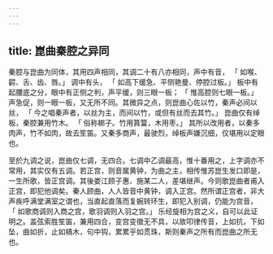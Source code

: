 ```yaml
---
---
---
```

title: 崑曲秦腔之异同
---



秦腔与崑曲为同体，其用四声相同，其调二十有八亦相同，声中有音， 「 如喉、齶、舌、齿、唇。」 调中有头， 「 如高下缓急、平侧艳曼、停腔过板。」 板中有起腰底之分，眼中有正侧之判，声平缓，则三眼一板； 「 惟高腔则七眼一板。」 声急促，则一眼一板，又无所不同。其微异之点，则崑曲心佐以竹，秦声必间以丝， 「 今之唱秦声者，以丝为主，而间以竹，或但有丝而去其竹。」 崑曲仅有绰板，秦腔兼用竹木。 「 俗称梆子。竹用篔簹，木用枣。」 其所以改用者，以秦多肉声，竹不如肉，故去笙笛。又秦多商声，最驶烈，绰板声嫌沉细，仅堪用以定眼也。

至於九调之说，崑曲仅七调，无四合。七调中乙调最高，惟十番用之，上字调亦不常用，其实仅有五调。若正宫，则音属黄钟，为曲之主，相传惟苏崑生发口即是，一生所歌，皆正宫调。其後娄江顾子惠、施某二人，差堪继声。今则歌崑曲者甫入正宫，即犯他调矣。秦人顾曲，人人皆音中黄钟，调入正宫。然所谓正宫者，非大声疾呼满堂满室之谓也，当直起直落而复婉转环生，即犯入别调，仍能为宫音， 「 如歌商调则入商之宫，歌羽调则入羽之宫。」 乐经旋相为宫之义，自可以此证明之。盖弦索胜笙笛，兼用四合，变宫变徵无不具，以故叩律传音，上如抗，下如坠，曲如折，止如槁木，句中钩，累累乎如贯珠，斯则秦声之所有而崑曲之所无也。